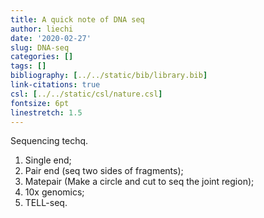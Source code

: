```yaml
---
title: A quick note of DNA seq
author: liechi
date: '2020-02-27'
slug: DNA-seq
categories: []
tags: []
bibliography: [../../static/bib/library.bib]
link-citations: true
csl: [../../static/csl/nature.csl]
fontsize: 6pt
linestretch: 1.5
---
```

Sequencing techq.  

1. Single end;
2. Pair end (seq two sides of fragments);
3. Matepair (Make a circle and cut to seq the joint region);
4. 10x genomics;
5. TELL-seq.    

